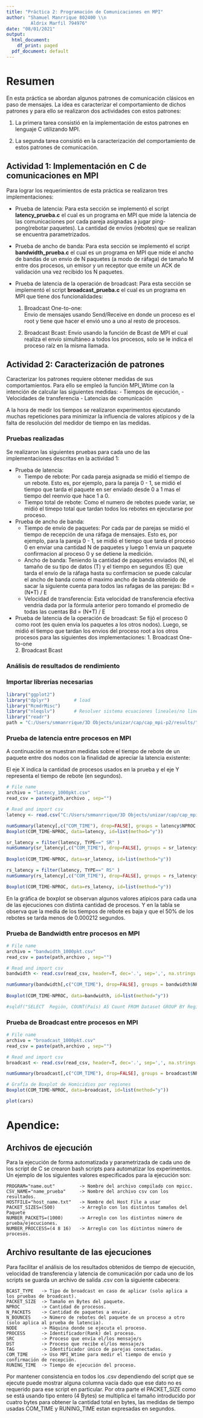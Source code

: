 ```yaml
---
title: "Práctica 2: Programación de Comunicaciones en MPI"
author: "Shamuel Manrrique 802400 \\n
         Aldrix Marfil 794976"
date: "08/01/2021"
output:
  html_document:
    df_print: paged
  pdf_document: default
---
```


# Resumen

En esta práctica se abordan algunos patrones de comunicación clásicos en paso de
mensajes. La idea es caracterizar el comportamiento de dichos patrones y para ello 
se realizaron dos actividades con estos patrones:

  1. La primera tarea consistió en la implementación de estos patrones en lenguaje
  C utilizando MPI. 
  
  2. La segunda tarea consistió en la caracterización del comportamiento de estos
  patrones de comunicación.

## Actividad 1: Implementación en C de comunicaciones en MPI  

Para lograr los requerimientos de esta práctica se realizaron tres implementaciones:

  - Prueba de latencia: 
  Para esta sección se implementó el script **latency_prueba.c** el cual es un programa 
  en MPI que mide la latencia de las comunicaciones por cada pareja asignadas a jugar 
  ping-pong(rebotar paquetes). La cantidad de envíos (rebotes) que se realizan se 
  encuentra parametrizados.
  
  - Prueba de ancho de banda: 
  Para esta sección se implementó el script **bandwidth_prueba.c** el cual es un programa 
  en MPI que mide el ancho de bandas de un envío de N paquetes (a modo de ráfaga) de 
  tamaño M entre dos procesos, un emisor y un receptor que emite un ACK de validación 
  una vez recibido los N paquetes. 
  
  - Prueba de latencia de la operación de broadcast: 
  Para esta sección se implementó el script **broadcast_prueba.c** el cual es un programa 
  en MPI que tiene dos funcionalidades:
  
    1. Broadcast One-to-one:  
    Envio de mensajes usando Send/Receive en donde un proceso es el root y tiene que 
    hacer el envió uno a uno al resto de procesos.
    
    2. Broadcast Bcast: Envío usando la función de Bcast de MPI el cual realiza el 
    envío simultáneo a todos los procesos, solo se le indica el proceso raíz en la 
    misma llamada.

## Actividad 2: Caracterización de patrones

Caracterizar los patrones requiere obtener medidas de sus comportamientos. Para ello se 
empleó la función MPI_Wtime con la intención de calcular las siguientes medidas:
  - Tiempos de ejecución, 
  - Velocidades de transferencia
  - Latencias de comunicación
  
A la hora de medir los tiempos se realizaron experimentos ejecutando muchas repeticiones 
para minimizar la influencia de valores atípicos y de la falta de resolución del medidor 
de tiempo en las medidas.

### Pruebas realizadas
  Se realizaron las siguientes pruebas para cada uno de las implementaciones descritas en 
  la actividad 1:

  - Prueba de latencia: 
    * Tiempo de rebote: 
        Por cada pareja asignada se midió el tiempo de un rebote. Esto es, por ejemplo, 
        para la pareja 0 - 1, se midió el tiempo que tarda el paquete en ser enviado desde 
        0 a 1 mas el tiempo del reenvío que hace 1 a 0. 
    * Tiempo total de rebote:
        Como el numero de rebotes puede variar, se midió el timepo total que tardan todos
        los rebotes en ejecutarse por proceso. 

  - Prueba de ancho de banda: 
    * Tiempo de envío de paquetes:
        Por cada par de parejas se midió el tiempo de recepción de una ráfaga de mensajes. 
        Esto es, por ejemplo, para la pareja 0 - 1, se midió el tiempo que tarda el proceso
        0 en enviar una cantidad N de paquetes y luego 1 envia un paquete confirmacion al 
        proceso 0 y se detiene la medición. 
    * Ancho de banda:
        Teniendo la cantidad de paquetes enviados (N), el tamaño de su tipo de datos (T) y 
        el tiempo en segundos (E) que tarda el envío de la ráfaga hasta su confirmacion se 
        puede calcular el ancho de banda como el maximo ancho de banda obtenido de sacar la 
        siguiente cuenta para todos las rafagas de las parejas: Bd = (N*T) / E  
    * Velocidad de transferencia:
        Esta velocidad de transferencia efectiva vendria dada por la fórmula anterior pero
        tomando el promedio de todas las cuentas Bd = (N*T) / E 
  
  - Prueba de latencia de la operación de broadcast: 
      Se fijó el proceso 0 como root (es quien envia los paquetes a los otros nodos). Luego, 
      se midió el tiempo que tardan los envios del proceso root a los otros procesos para 
      las siguientes dos implementaciones:
        1. Broadcast One-to-one  
        2. Broadcast Bcast

### Análisis de resultados de rendimiento

### Importar librerías necesarias
```r
library("ggplot2")
library("dplyr")         # load
library("RcmdrMisc")
library("nleqslv")       # Resolver sistema ecuaciones lineales/no lineales
library("readr")
path = "C:/Users/smmanrrique/3D Objects/unizar/cap/cap_mpi-p2/results/"
```

### Prueba de latencia entre procesos en MPI

A continuación se muestran medidas sobre el tiempo de rebote de un paquete entre 
dos nodos con la finalidad de apreciar la latencia existente:

El eje X indica la cantidad de procesos usados en la prueba y el eje Y representa el 
tiempo de rebote (en segundos).

```r
# File name
archivo = "latency_1000pkt.csv"
read_csv = paste(path,archivo , sep="")

# Read and import csv
latency <- read.csv("C:/Users/smmanrrique/3D Objects/unizar/cap/cap_mpi-p2/results/latency_1000pkt.csv")

numSummary(latency[,c("COM_TIME"), drop=FALSE], groups = latency$NPROC, statistics=c("mean", "sd", "IQR", "quantiles", "skewness", "kurtosis"), quantiles=c(0,.25,.5,.75,1))
Boxplot(COM_TIME~NPROC, data=latency, id=list(method="y"))

sr_latency = filter(latency, TYPE==" SR" )
numSummary(sr_latency[,c("COM_TIME"), drop=FALSE], groups = sr_latency$NPROC, statistics=c("mean", "sd", "IQR", "quantiles", "skewness", "kurtosis"), quantiles=c(0,.25,.5,.75,1))
 
Boxplot(COM_TIME~NPROC, data=sr_latency, id=list(method="y"))

rs_latency = filter(latency, TYPE==" RS" )
numSummary(rs_latency[,c("COM_TIME"), drop=FALSE], groups = rs_latency$NPROC, statistics=c("mean", "sd", "IQR", "quantiles", "skewness", "kurtosis"), quantiles=c(0,.25,.5,.75,1))

Boxplot(COM_TIME~NPROC, data=rs_latency, id=list(method="y"))
```

En la gráfica de boxplot se observan algunos valores atipicos para cada una de las 
ejecuciones con distinta cantidad de procesos. Y en la tabla se observa que la media 
de los tiempos de rebote es baja y que el 50% de los rebotes se tarda menos de 0.000212
segundos.

### Prueba de Bandwidth entre procesos en MPI 
```r
# File name
archivo = "bandwidth_1000pkt.csv"
read_csv = paste(path,archivo , sep="")

# Read and import csv
bandwidth <- read.csv(read_csv, header=T, dec='.', sep=',', na.strings = "")

numSummary(bandwidth[,c("COM_TIME"), drop=FALSE], groups = bandwidth$NPROC, statistics=c("mean", "sd", "IQR", "quantiles", "skewness", "kurtosis"), quantiles=c(0,.25,.5,.75,1))
 
Boxplot(COM_TIME~NPROC, data=bandwidth, id=list(method="y"))

#sqldf("SELECT  Región, COUNT(País) AS Count FROM Dataset GROUP BY Región order by count desc")
```

### Prueba de Broadcast entre procesos en MPI 
```r
# File name
archivo = "broadcast_1000pkt.csv"
read_csv = paste(path,archivo , sep="")

# Read and import csv
broadcast <- read.csv(read_csv, header=T, dec='.', sep=',', na.strings = "")

numSummary(broadcast[,c("COM_TIME"), drop=FALSE], groups = broadcast$NPROC, statistics=c("mean", "sd", "IQR", "quantiles", "skewness", "kurtosis"), quantiles=c(0,.25,.5,.75,1))

# Grafía de Boxplot de Homicidios por regiones
Boxplot(COM_TIME~NPROC, data=broadcast, id=list(method="y"))
```



```r
plot(cars)
```



# Apendice: 

## Archivos de ejecución 

Para la ejecución de forma automatizada y parametrizada de cada uno de los script de C se crearon 
bash scripts para automatizar los experimentos. Un ejemplo de los siguientes valores especificados 
para la ejecución son:  
```
PROGRAM="name.out"         -> Nombre del archivo compilado con mpicc.
CSV_NAME="name_prueba"     -> Nombre del archivo csv con los resultados.
HOSTFILE="host_name.txt"   -> Nombre del Host File a usar
PACKET_SIZES=(500)         -> Arreglo con los distintos tamaños del Paquete
NUMBER_PACKETS=(1000)      -> Arreglo con los distintos número de prueba/ejecuciones.
NUMBER_PROCCESS=(4 8 16)   -> Arreglo con los distintos número de procesos.
```

## Archivo resultante de las ejecuciones
Para  facilitar el análisis de los resultados obtenidos de tiempo de ejecución, velocidad de transferencia 
y latencia de comunicación por cada uno de los scripts se guarda un archivo de salida .csv con la
siguiente cabecera:
```
BCAST_TYPE   -> Tipo de broadcast en caso de aplicar (solo aplica a los pruebas de broadcast).
PACKET_SIZE  -> Tamaño en Bytes del paquete.
NPROC        -> Cantidad de procesos.
N_PACKETS    -> Cantidad de paquetes a enviar.
N_BOUNCES    -> Número de rebotes del paquete de un proceso a otro (solo aplica al prueba de latencia).
NODE         -> Máquina donde se ejecuta el proceso.
PROCESS      -> Identificador(Rank) del proceso.
SRC          -> Proceso que envía el/los mensaje/s
DST          -> Proceso que recibe el/los mensaje/s
TAG          -> Identificador único de parejas conectadas.
COM_TIME     -> Uso MPI_Wtime para medir el tiempo de envío y confirmación de recepción.
RUNING_TIME  -> Tiempo de ejecución del proceso.
```

Por mantener consistencia en todos los .csv dependiendo del script que se ejecute puede mostrar alguna 
columna vacía dado que ese dato no es requerido para ese script en particular. Por otra parte el PACKET_SIZE 
como se está usando tipo entero (4 Bytes) se multiplica el tamaño introducido por cuatro bytes para obtener 
la cantidad total en bytes, las medidas de tiempo usadas COM_TIME y RUNING_TIME estan expresadas en segundos.

